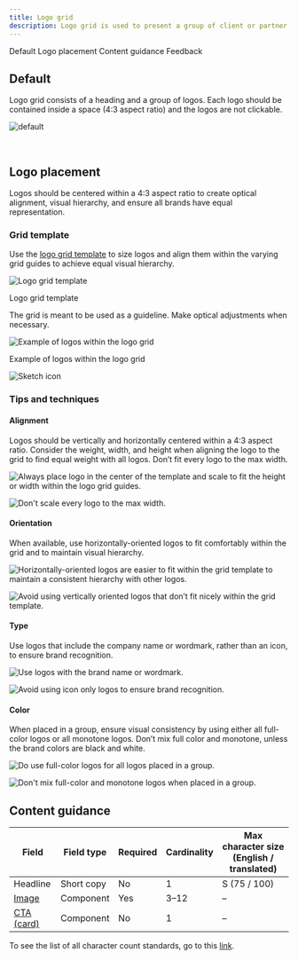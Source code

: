 ```yaml
---
title: Logo grid
description: Logo grid is used to present a group of client or partner logos. This pattern is commonly used to establish credibility of the given product or service.
---
```



<ComponentDescription name="Logo grid" type="layout" />

<AnchorLinks>

<AnchorLink>Default</AnchorLink>
<AnchorLink>Logo placement</AnchorLink>
<AnchorLink>Content guidance</AnchorLink>
<AnchorLink>Feedback</AnchorLink>

</AnchorLinks>

<ResourceLinks name="Logo grid" type="layout" />

## Default

Logo grid consists of a heading and a group of logos. Each logo should be contained inside a space (4:3 aspect ratio) and the logos are not clickable.

![default](../..//images/pattern/logo-grid/logo-grid-default.png)

<br />

## Logo placement

Logos should be centered within a 4:3 aspect ratio to create optical alignment, visual hierarchy, and ensure all brands have equal representation.

### Grid template

Use the [logo grid template](https://ibm.box.com/s/t85vh5blf8lbya13ro2c40pzp49m5es1) to size logos and align them within the varying grid guides to achieve equal visual hierarchy.

<Row>

<Column colMd={8} colLg={8}>

![Logo grid template](../../images/pattern/logo-grid/logo-grid-grid-template.png)

<Caption>Logo grid template</Caption>

</Column>

</Row>

The grid is meant to be used as a guideline. Make optical adjustments when necessary.

<Row>

<Column colMd={8} colLg={8}>

![Example of logos within the logo grid](../../images/pattern/logo-grid/logo-grid-grid-template-4-example.png)

<Caption>Example of logos within the logo grid</Caption>

</Column>

</Row>


<Row className="resource-card-group">
  <Column colMd={4} colLg={4} noGutterSm>
<ResourceCard
  subTitle="Logo placement grid"
  href="https://ibm.box.com/s/t85vh5blf8lbya13ro2c40pzp49m5es1"
>

![Sketch icon](../../images/sketch-symbol.svg)
</ResourceCard>
</Column>
</Row>

### Tips and techniques

#### Alignment
Logos should be vertically and horizontally centered within a 4:3 aspect ratio. Consider the weight, width, and height when aligning the logo to the grid to find equal weight with all logos. Don’t fit every logo to the max width.

<DoDontRow>
  <DoDont caption="Always place logo in the center of the template and scale to fit the height or width within the logo grid guides.">

![Always place logo in the center of the template and scale to fit the height or width within the logo grid guides.](../../images/pattern/logo-grid/logo-grid-alignment-do.png)

  </DoDont>
  <DoDont type="dont" caption="Don't scale every logo to the max width.">

![Don't scale every logo to the max width.](../../images/pattern/logo-grid/logo-grid-alignment-dont.png)

  </DoDont>
</DoDontRow>

#### Orientation
When available, use horizontally-oriented logos to fit comfortably within the grid and to maintain visual hierarchy.

<DoDontRow>
  <DoDont caption="Horizontally oriented logos are easier to fit within the grid template to maintain optical hierarchy with other logos.">

![Horizontally-oriented logos are easier to fit within the grid template to maintain a consistent hierarchy with other logos.](../../images/pattern/logo-grid/logo-grid-orientation-do.png)

  </DoDont>
  <DoDont type="dont" caption="Avoid using vertically oriented logos that don’t fit nicely within the grid template.">

![Avoid using vertically oriented logos that don’t fit nicely within the grid template.](../../images/pattern/logo-grid/logo-grid-orientation-dont.png)

  </DoDont>
</DoDontRow>

#### Type
Use logos that include the company name or wordmark, rather than an icon, to ensure brand recognition.

<DoDontRow>
  <DoDont caption="Use logos with the brand name or wordmark.">

![Use logos with the brand name or wordmark.](../../images/pattern/logo-grid/logo-grid-type-do.png)

  </DoDont>
  <DoDont type="dont" caption="Avoid using icon-only logos to ensure brand recognition.">

![Avoid using icon only logos to ensure brand recognition.](../../images/pattern/logo-grid/logo-grid-type-dont.png)

  </DoDont>
</DoDontRow>

#### Color
When placed in a group, ensure visual consistency by using either all full-color logos or all monotone logos.  Don’t mix full color and monotone, unless the brand colors are black and white.

<DoDontRow>
  <DoDont caption="Do use full color logos when placed in a group.">

![Do use full-color logos for all logos placed in a group.](../../images/pattern/logo-grid/logo-grid-color-do.png)

  </DoDont>
  <DoDont type="dont" caption="Don't mix full-color and monotone logos when placed in a group.">

![Don't mix full-color and monotone logos when placed in a group.](../../images/pattern/logo-grid/logo-grid-color-dont.png)

  </DoDont>
</DoDontRow>

## Content guidance

| Field                                                                                | Field type | Required | Cardinality | Max character size (English / translated) |
| ------------------------------------------------------------------------------------ | ---------- | -------- | ----------- | ----------------------------------------- |
| Headline                                                                             | Short copy | No       | 1           | S (75 / 100)                              |
| [Image](https://www.ibm.com/standards/carbon/components/image)    | Component  | Yes      | 3–12        | –                                         |
| [CTA (card)](https://www.ibm.com/standards/carbon/components/cta) | Component  | No       | 1           | –                                         |

To see the list of all character count standards, go to this <a href="https://github.com/carbon-design-system/carbon-for-ibm-dotcom-website/wiki/Character-count-standards" target="_blank" rel="noreferrer noopener nofollow">link</a>.

<ComponentFooter name="Logo grid" type="layout" />
